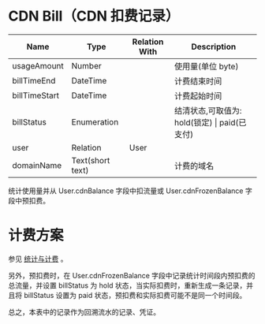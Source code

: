 # CDN Bill（CDN 扣费记录）

| Name        | Type        | Relation With | Description |
| ----------- | ----------- | ------------- | ----------- |
| usageAmount | Number      |               | 使用量(单位 byte)         |
| billTimeEnd    | DateTime    |               | 计费结束时间        |
| billTimeStart    | DateTime    |               | 计费起始时间        |
| billStatus  | Enumeration |               | 结清状态,可取值为:  hold(锁定) \| paid(已支付)      |
| user        | Relation    | User          |             |
| domainName  | Text(short text)    |           |计费的域名             |


统计使用量并从 User.cdnBalance 字段中扣流量或 User.cdnFrozenBalance 字段中预扣费。

# 计费方案

参见 [统计与计费](../消息队列/统计与计费.mdx) 。

另外，预扣费时，在 User.cdnFrozenBalance 字段中记录统计时间段内预扣费的总流量，并设置 billStatus 为 hold 状态，当实际扣费时，重新生成一条记录，并且将 billStatus 设置为 paid 状态，预扣费和实际扣费可能不是同一个时间段。

总之，本表中的记录作为回溯流水的记录、凭证。
